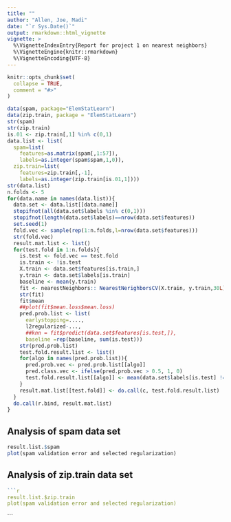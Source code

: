 ```yaml
---
title: ""
author: "Allen, Joe, Madi"
date: "`r Sys.Date()`"
output: rmarkdown::html_vignette
vignette: >
  %\VignetteIndexEntry{Report for project 1 on nearest neighbors}
  %\VignetteEngine{knitr::rmarkdown}
  %\VignetteEncoding{UTF-8}
---
```


```r
knitr::opts_chunk$set(
  collapse = TRUE,
  comment = "#>"
)
```

```r
data(spam, package="ElemStatLearn")
data(zip.train, package = "ElemStatLearn")
str(spam)
str(zip.train)
is.01 <- zip.train[,1] %in% c(0,1)
data.list <- list(
  spam=list(
    features=as.matrix(spam[,1:57]),
    labels=as.integer(spam$spam,1,0)),
  zip.train=list(
    features=zip.train[,-1],
    labels=as.integer(zip.train[is.01,1])))
str(data.list)
n.folds <- 5
for(data.name in names(data.list)){
  data.set <- data.list[[data.name]]
  stopifnot(all(data.set$labels %in% c(0,1)))
  stopifnot(length(data.set$labels)==nrow(data.set$features))
  set.seed(1)
  fold.vec <- sample(rep(1:n.folds,l=nrow(data.set$features)))
  str(fold.vec)
  result.mat.list <- list()
  for(test.fold in 1:n.folds){
    is.test <- fold.vec == test.fold
    is.train <- !is.test
    X.train <- data.set$features[is.train,]
    y.train <- data.set$labels[is.train]
    baseline <- mean(y.train)
    fit <- nearestNeighbors:: NearestNerighborsCV(X.train, y.train,30L)
    str(fit)
    fit$mean
    ##plot(fit$mean.loss$mean.loss)
    pred.prob.list <- list(
      earlystopping=....,
      l2regularized-...,
      ##knn = fit$predict(data.set$features[is.test,]),
      baseline =rep(baseline, sum(is.test)))
    str(pred.prob.list)
    test.fold.result.list <- list()
    for(algo in names(pred.prob.list)){
      pred.prob.vec <- pred.prob.list[[algo]]
      pred.class.vec <- ifelse(pred.prob.vec > 0.5, 1, 0)
      test.fold.result.list[[algo]] <- mean(data.set$labels[is.test] != pred.class.vec)
    }
    result.mat.list[[test.fold]] <- do.call(c, test.fold.result.list)
  }
  do.call(r.bind, result.mat.list)
}
```
## Analysis of spam data set
```r
result.list.$spam
plot(spam validation error and selected regularization)
```
## Analysis of zip.train data set
```r
```r
result.list.$zip.train
plot(spam validation error and selected regularization)
```
```